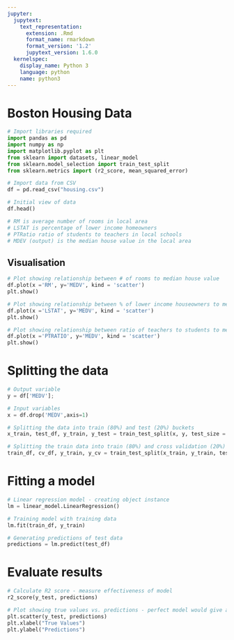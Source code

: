 ```yaml
---
jupyter:
  jupytext:
    text_representation:
      extension: .Rmd
      format_name: rmarkdown
      format_version: '1.2'
      jupytext_version: 1.6.0
  kernelspec:
    display_name: Python 3
    language: python
    name: python3
---
```


# Boston Housing Data

```python
# Import libraries required
import pandas as pd
import numpy as np
import matplotlib.pyplot as plt
from sklearn import datasets, linear_model
from sklearn.model_selection import train_test_split
from sklearn.metrics import (r2_score, mean_squared_error)
```

```python
# Import data from CSV
df = pd.read_csv("housing.csv")
```

```python
# Initial view of data
df.head()

# RM is average number of rooms in local area
# LSTAT is percentage of lower income homeowners
# PTRatio ratio of students to teachers in local schools
# MDEV (output) is the median house value in the local area
```

## Visualisation

```python
# Plot showing relationship between # of rooms to median house value
df.plot(x ='RM', y='MEDV', kind = 'scatter')
plt.show()
```

```python
# Plot showing relationship between % of lower income houseowners to median house value
df.plot(x ='LSTAT', y='MEDV', kind = 'scatter')
plt.show()
```

```python
# Plot showing relationship between ratio of teachers to students to median house value
df.plot(x ='PTRATIO', y='MEDV', kind = 'scatter')
plt.show()
```

# Splitting the data

```python
# Output variable
y = df['MEDV'];

# Input variables
x = df.drop('MEDV',axis=1)
```

```python
# Splitting the data into train (80%) and test (20%) buckets
x_train, test_df, y_train, y_test = train_test_split(x, y, test_size = 0.2)
```

```python
# Splitting the train data into train (80%) and cross validation (20%) buckets - currently not using CV
train_df, cv_df, y_train, y_cv = train_test_split(x_train, y_train, test_size=0.2)
```

# Fitting a model

```python
# Linear regression model - creating object instance
lm = linear_model.LinearRegression()

# Training model with training data
lm.fit(train_df, y_train)

# Generating predictions of test data
predictions = lm.predict(test_df)
```

# Evaluate results

```python
# Calculate R2 score - measure effectiveness of model
r2_score(y_test, predictions)
```

```python
# Plot showing true values vs. predictions - perfect model would give a straight line of gradient 1
plt.scatter(y_test, predictions)
plt.xlabel("True Values")
plt.ylabel("Predictions")
```
